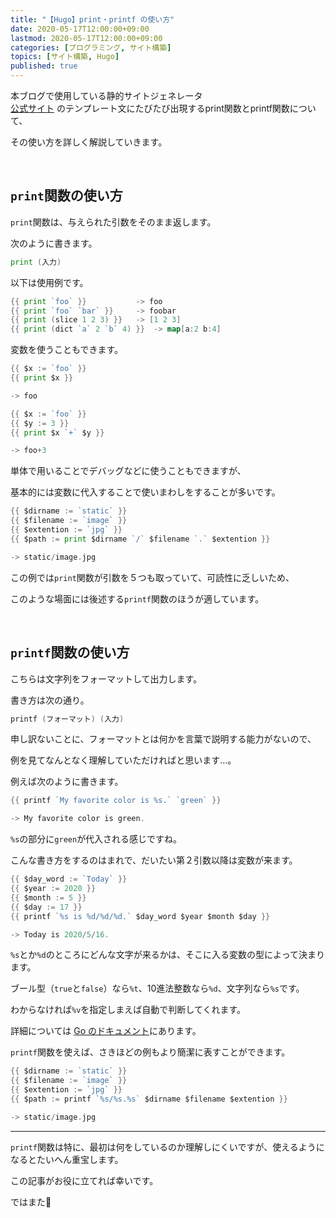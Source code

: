 ```yaml
---
title: "【Hugo】print・printf の使い方"
date: 2020-05-17T12:00:00+09:00
lastmod: 2020-05-17T12:00:00+09:00
categories: [プログラミング, サイト構築]
topics: [サイト構築, Hugo]
published: true
---
```


<tltp label="Hugo">本ブログで使用している静的サイトジェネレータ<br/>[公式サイト](https://gohugo.io)</tltp>
のテンプレート文にたびたび出現する<icode>print</icode>関数と<icode>printf</icode>関数について、

その使い方を詳しく解説していきます。

<br/>

## `print`関数の使い方

`print`関数は、与えられた引数をそのまま返します。

<!--more-->

次のように書きます。

```go hide_nums
print (入力)
```

以下は使用例です。

```go hide_nums
{{ print `foo` }}           -> foo
{{ print `foo` `bar` }}     -> foobar
{{ print (slice 1 2 3) }}   -> [1 2 3]
{{ print (dict `a` 2 `b` 4) }}  -> map[a:2 b:4]
```

変数を使うこともできます。

```go hide_nums
{{ $x := `foo` }}
{{ print $x }}

-> foo

{{ $x := `foo` }}
{{ $y := 3 }}
{{ print $x `+` $y }}

-> foo+3
```

単体で用いることでデバッグなどに使うこともできますが、

基本的には変数に代入することで使いまわしをすることが多いです。

```go hide_nums
{{ $dirname := `static` }}
{{ $filename := `image` }}
{{ $extention := `jpg` }}
{{ $path := print $dirname `/` $filename `.` $extention }}

-> static/image.jpg
```

この例では`print`関数が引数を５つも取っていて、可読性に乏しいため、

このような場面には後述する`printf`関数のほうが適しています。

<relpos link="hugo-scratch" />

<br/>

## `printf`関数の使い方

こちらは文字列をフォーマットして出力します。

書き方は次の通り。

```go hide_nums
printf (フォーマット) (入力)
```

申し訳ないことに、フォーマットとは何かを言葉で説明する能力がないので、

例を見てなんとなく理解していただければと思います…。

例えば次のように書きます。

```go hide_nums
{{ printf `My favorite color is %s.` `green` }}

-> My favorite color is green.
```

`%s`の部分に`green`が代入される感じですね。

こんな書き方をするのはまれで、だいたい第２引数以降は変数が来ます。

```go hide_nums
{{ $day_word := `Today` }}
{{ $year := 2020 }}
{{ $month := 5 }}
{{ $day := 17 }}
{{ printf `%s is %d/%d/%d.` $day_word $year $month $day }}

-> Today is 2020/5/16.
```

`%s`とか`%d`のところにどんな文字が来るかは、そこに入る変数の型によって決まります。

ブール型（`true`と`false`）なら`%t`、10進法整数なら`%d`、文字列なら`%s`です。

わからなければ`%v`を指定しまえば自動で判断してくれます。

詳細については [Go のドキュメント](https://golang.org/pkg/fmt/)にあります。

`printf`関数を使えば、さきほどの例もより簡潔に表すことができます。

```go hide_nums
{{ $dirname := `static` }}
{{ $filename := `image` }}
{{ $extention := `jpg` }}
{{ $path := printf `%s/%s.%s` $dirname $filename $extention }}

-> static/image.jpg
```

<relpos link="hugo-findre-replacere" />

---

`printf`関数は特に、最初は何をしているのか理解しにくいですが、使えるようになるとたいへん重宝します。

この記事がお役に立てれば幸いです。

ではまた👋
